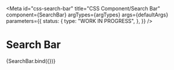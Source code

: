 <!-- @license CC0-1.0 -->


<Meta
  id="css-search-bar"
  title="CSS Component/Search Bar"
  component={SearchBar}
  argTypes={argTypes}
  args={defaultArgs}
  parameters={{
    status: {
      type: "WORK IN PROGRESS",
    },
  }}
/>

# Search Bar

<Canvas>
  <Story name="Default" args={exampleArgs}>
    {SearchBar.bind({})}
  </Story>
</Canvas>

<ArgsTable story="Default" />
